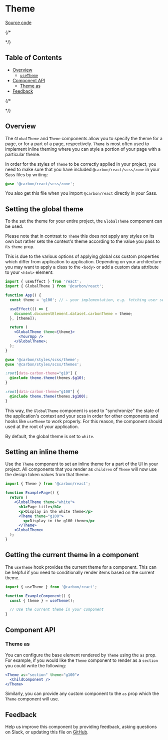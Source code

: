 
# Theme

[Source code](https://github.com/carbon-design-system/carbon/tree/main/packages/react/src/components/Theme)

{/* <!-- prettier-ignore-start -->
<!-- START doctoc generated TOC please keep comment here to allow auto update -->
<!-- DON'T EDIT THIS SECTION, INSTEAD RE-RUN doctoc TO UPDATE --> */}
## Table of Contents

- [Overview](#overview)
  - [`useTheme`](#usetheme)
- [Component API](#component-api)
  - [Theme as](#theme-as)
- [Feedback](#feedback)

{/* <!-- END doctoc generated TOC please keep comment here to allow auto update -->
<!-- prettier-ignore-end --> */}

## Overview

The `GlobalTheme` and `Theme` components allow you to specify the theme for a
page, or for a part of a page, respectively. `Theme` is most often used to
implement inline theming where you can style a portion of your page with a
particular theme.

In order for the styles of `Theme` to be correctly applied in your project, you
need to make sure that you have included `@carbon/react/scss/zone` in your Sass
files by writing:

```scss
@use '@carbon/react/scss/zone';
```

You also get this file when you import `@carbon/react` directly in your Sass.

<Canvas>
  <Story of={ThemeStories.Default} />
</Canvas>

## Setting the global theme

To the set the theme for your entire project, the `GlobalTheme` component can be used.

Please note that in contrast to `Theme` this does not apply any styles on its own but rather sets the context's theme according to the value you pass to its `theme` prop.

This is due to the various options of applying global css custom properties which differ from application to application. Depending on your architecture you may want to apply a class to the `<body>` or add a custom data attribute to your `<html>` element:

```jsx
import { useEffect } from 'react';
import { GlobalTheme } from '@carbon/react';

function App() {
  const theme = 'g100'; // ← your implementation, e.g. fetching user settings

  useEffect(() => {
    document.documentElement.dataset.carbonTheme = theme;
  }, [theme]);

  return (
    <GlobalTheme theme={theme}>
      <YourApp />
    </GlobalTheme>;
  );
}
```

```scss
@use '@carbon/styles/scss/theme';
@use '@carbon/styles/scss/themes';

:root[data-carbon-theme="g10"] {
  @include theme.theme(themes.$g10);
}

:root[data-carbon-theme="g100"] {
  @include theme.theme(themes.$g100);
}
```

This way, the `GlobalTheme` component is used to "synchronize" the state of the application's context and your scss in order for other components and hooks like `useTheme` to work properly.
For this reason, the component should used at the root of your application.

By default, the global theme is set to `white`.

## Setting an inline theme

Use the `Theme` component to set an inline theme for a part of the UI in your
project. All components that you render as `children` of `Theme` will now use
the design token values from that theme.

```jsx
import { Theme } from '@carbon/react';

function ExamplePage() {
  return (
    <GlobalTheme theme="white">
      <h1>Page title</h1>
      <p>Display in the white theme</p>
      <Theme theme="g100">
        <p>Display in the g100 theme</p>
      </Theme>
    <GlobalTheme>
  );
}
```

<Canvas>
  <Story of={ThemeStories.Default} />
</Canvas>

## Getting the current theme in a component

The `useTheme` hook provides the current theme for a component. This can be
helpful if you need to conditionally render items based on the current theme.

```jsx
import { useTheme } from '@carbon/react';

function ExampleComponent() {
  const { theme } = useTheme();

  // Use the current theme in your component
}
```

<Canvas>
  <Story of={ThemeStories.UseTheme} />
</Canvas>

## Component API

<ArgsTable />

### Theme as

You can configure the base element rendered by `Theme` using the `as` prop. For
example, if you would like the `Theme` component to render as a `section` you
could write the following:

```jsx
<Theme as="section" theme="g100">
  <ChildComponent />
</Theme>
```

Similarly, you can provide any custom component to the `as` prop which the
`Theme` component will use.

## Feedback

Help us improve this component by providing feedback, asking questions on Slack,
or updating this file on
[GitHub](https://github.com/carbon-design-system/carbon/edit/main/packages/carbon-react/src/components/Theme/Theme.mdx).

